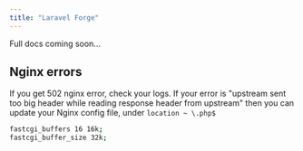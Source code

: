 ```yaml
---
title: "Laravel Forge"
---
```


Full docs coming soon...

## Nginx errors

If you get 502 nginx error, check your logs. If your error is "upstream sent too big header while reading response header from upstream" then you can update your Nginx config file, under `location ~ \.php$`

```bash
fastcgi_buffers 16 16k;
fastcgi_buffer_size 32k;
```
